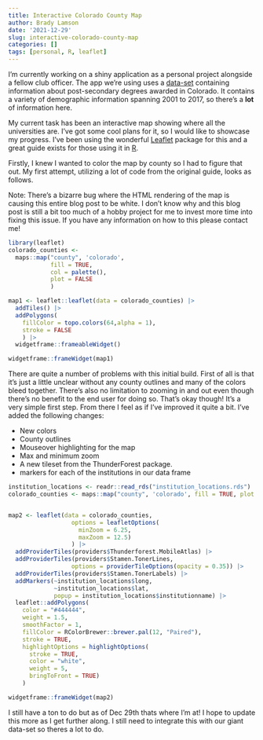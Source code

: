 ```yaml
---
title: Interactive Colorado County Map
author: Brady Lamson
date: '2021-12-29'
slug: interactive-colorado-county-map
categories: []
tags: [personal, R, leaflet]
---
```


I'm currently working on a shiny application as a personal project alongside a fellow club officer. The app we're using uses a [data-set](https://data.colorado.gov/Higher-Education/Degrees-Awarded-to-Post-Secondary-Graduates-in-Col/hxf8-ab6k) containing information about post-secondary degrees awarded in Colorado. It contains a variety of demographic information spanning 2001 to 2017, so there's a **lot** of information here. 

My current task has been an interactive map showing where all the universities are. I've got some cool plans for it, so I would like to showcase my progress. I've been using the wonderful [Leaflet](https://leafletjs.com/) package for this and a great guide exists for those using it in [R](https://rstudio.github.io/leaflet/). 

Firstly, I knew I wanted to color the map by county so I had to figure that out. My first attempt, utilizing a lot of code from the original guide, looks as follows. 

Note: There's a bizarre bug where the HTML rendering of the map is causing this entire blog post to be white. I don't know why and this blog post is still a bit too much of a hobby project for me to invest more time into fixing this issue. If you have any information on how to this please contact me! 


```r
library(leaflet)
colorado_counties <- 
  maps::map("county", 'colorado', 
            fill = TRUE, 
            col = palette(),
            plot = FALSE
            )

map1 <- leaflet::leaflet(data = colorado_counties) |>
  addTiles() |>
  addPolygons(
    fillColor = topo.colors(64,alpha = 1), 
    stroke = FALSE
    ) |>
  widgetframe::frameableWidget()
```

```r
widgetframe::frameWidget(map1)
```


There are quite a number of problems with this initial build. First of all is that it's just a little unclear without any county outlines and many of the colors bleed together. There's also no limitation to zooming in and out even though there's no benefit to the end user for doing so. That's okay though! It's a very simple first step. From there I feel as if I've improved it quite a bit. I've added the following changes:

- New colors
- County outlines
- Mouseover highlighting for the map
- Max and minimum zoom
- A new tileset from the ThunderForest package. 
- markers for each of the institutions in our data frame 

```r
institution_locations <- readr::read_rds("institution_locations.rds")
colorado_counties <- maps::map("county", 'colorado', fill = TRUE, plot = FALSE)


map2 <- leaflet(data = colorado_counties, 
                  options = leafletOptions(
                    minZoom = 6.25,
                    maxZoom = 12.5)
                  ) |>
  addProviderTiles(providers$Thunderforest.MobileAtlas) |>
  addProviderTiles(providers$Stamen.TonerLines,
                  options = providerTileOptions(opacity = 0.35)) |>
  addProviderTiles(providers$Stamen.TonerLabels) |>
  addMarkers(~institution_locations$long, 
             ~institution_locations$lat, 
             popup = institution_locations$institutionname) |>
  leaflet::addPolygons(
    color = "#444444",
    weight = 1.5,
    smoothFactor = 1,
    fillColor = RColorBrewer::brewer.pal(12, "Paired"),
    stroke = TRUE,
    highlightOptions = highlightOptions(
      stroke = TRUE,
      color = "white",
      weight = 5,
      bringToFront = TRUE)
    )

```

```r
widgetframe::frameWidget(map2)
```


I still have a ton to do but as of Dec 29th thats where I'm at! I hope to update this more as I get further along. I still need to integrate this with our giant data-set so theres a lot to do. 